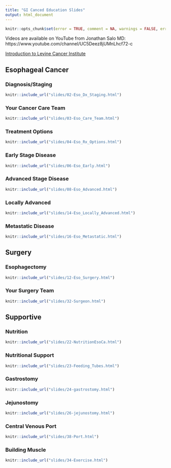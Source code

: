 ```yaml
---
title: "GI Canced Education Slides"
output: html_document
---
```


```r
knitr::opts_chunk$set(error = TRUE, comment = NA, warnings = FALSE, errors = FALSE, messages = FALSE, tidy = FALSE, echo = FALSE)
```

Videos are available on YouTube from Jonathan Salo MD: https://www.youtube.com/channel/UC5Deez8jUMnLhcf72-c

[Introduction to Levine Cancer Institute](slides/01-intro_LCI.html)


## Esophageal Cancer {.tabset}


### Diagnosis/Staging

```r
knitr::include_url("slides/02-Eso_Dx_Staging.html")
```


### Your Cancer Care Team

```r
knitr::include_url("slides/03-Eso_Care_Team.html")
```


### Treatment Options

```r
knitr::include_url("slides/04-Eso_Rx_Options.html")
```


### Early Stage Disease

```r
knitr::include_url("slides/06-Eso_Early.html")
```

### Advanced Stage Disease
```r
knitr::include_url("slides/08-Eso_Advanced.html")
```

### Locally Advanced
```r
knitr::include_url("slides/14-Eso_Locally_Advanced.html")
```


### Metastatic Disease
```r
knitr::include_url("slides/16-Eso_Metastatic.html")
```


## Surgery {.tabset}

### Esophagectomy

```r
knitr::include_url("slides/12-Eso_Surgery.html")
```

### Your Surgery Team
```r
knitr::include_url("slides/32-Surgeon.html")
```



## Supportive {.tabset}

### Nutrition

```r
knitr::include_url("slides/22-NutritionEsoCa.html")
```


### Nutritional Support

```r
knitr::include_url("slides/23-Feeding_Tubes.html")
```



### Gastrostomy

```r
knitr::include_url("slides/24-gastrostomy.html")
```


### Jejunostomy

```r
knitr::include_url("slides/26-jejunostomy.html")
```


### Central Venous Port

```r
knitr::include_url("slides/38-Port.html")
```


### Building Muscle

```r
knitr::include_url("slides/34-Exercise.html")
```

